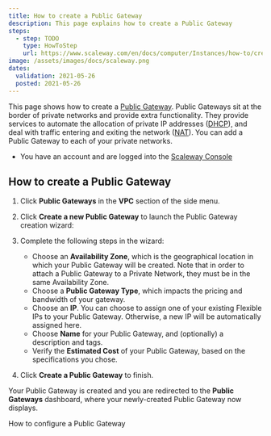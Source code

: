 ```yaml
---
title: How to create a Public Gateway
description: This page explains how to create a Public Gateway
steps:
  - step: TODO
    type: HowToStep
    url: https://www.scaleway.com/en/docs/computer/Instances/how-to/create-a-public-gateway
image: /assets/images/docs/scaleway.png
dates:
  validation: 2021-05-26
  posted: 2021-05-26
---
```


This page shows how to create a [Public Gateway](/network/vpc/concepts#public-gateway). Public Gateways sit at the border of private networks and provide extra functionality. They provide services to automate the allocation of private IP addresses ([DHCP](/network/vpc/concepts#dhcp)), and deal with traffic entering and exiting the network ([NAT](/network/vpc/concepts#nat)). You can add a Public Gateway to each of your private networks.

<Message type="requirement">

  - You have an account and are logged into the [Scaleway Console](https://console.scaleway.com)

</Message>

## How to create a Public Gateway

1. Click **Public Gateways** in the **VPC** section of the side menu.

2. Click **Create a new Public Gateway** to launch the Public Gateway creation wizard:
   
  <Lightbox src="scaleway-vpc-gw-wiz1.png" alt="" />

3. Complete the following steps in the wizard: 

    - Choose an **Availability Zone**, which is the geographical location in which your Public Gateway will be created. Note that in order to attach a Public Gateway to a Private Network, they must be in the same Availability Zone.
    - Choose a **Public Gateway Type**, which impacts the pricing and bandwidth of your gateway.
    - Choose an **IP**. You can choose to assign one of your existing Flexible IPs to your Public Gateway. Otherwise, a new IP will be automatically assigned here. 
    - Choose **Name** for your Public Gateway, and (optionally) a description and tags.
    - Verify the **Estimated Cost** of your Public Gateway, based on the specifications you chose.

4. Click **Create a Public Gateway** to finish. 

Your Public Gateway is created and you are redirected to the **Public Gateways** dashboard, where your newly-created Public Gateway now displays.

<Navigation title="See Also">
  <NextButton to="/network/vpc/how-to/configure-a-public-gateway/">How to configure a Public Gateway</NextButton>
</Navigation>
